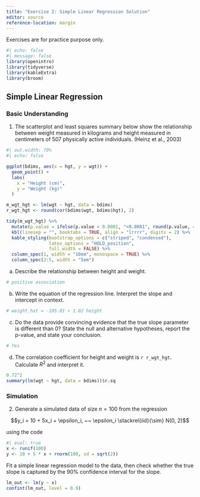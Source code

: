 ```yaml
---
title: "Exercise 2: Simple Linear Regression Solution"
editor: source
reference-location: margin
---
```


::: callout-note
Exercises are for practice purpose only.
:::


```r
#| echo: false
#| message: false
library(openintro)
library(tidyverse)
library(kableExtra)
library(broom)
```

## Simple Linear Regression

<!-- IMS 24.2 -->

### Basic Understanding

1. The scatterplot and least squares summary below show the relationship between weight measured in kilograms and height measured in centimeters of 507 physically active individuals. (Heinz et al., 2003)

```r
#| out.width: 70%
#| echo: false

ggplot(bdims, aes(x = hgt, y = wgt)) +
  geom_point() +
  labs(
    x = "Height (cm)",
    y = "Weight (kg)"
  )

m_wgt_hgt <- lm(wgt ~ hgt, data = bdims)
r_wgt_hgt <- round(cor(bdims$wgt, bdims$hgt), 2)

tidy(m_wgt_hgt) %>%
  mutate(p.value = ifelse(p.value < 0.0001, "<0.0001", round(p.value, 4))) %>%
  kbl(linesep = "", booktabs = TRUE, align = "lrrrr", digits = 2) %>%
  kable_styling(bootstrap_options = c("striped", "condensed"), 
                latex_options = "HOLD_position",
                full_width = FALSE) %>%
  column_spec(1, width = "10em", monospace = TRUE) %>%
  column_spec(2:5, width = "5em")
```


  a.  Describe the relationship between height and weight.
  
```r
# positive association
```
  
  b.  Write the equation of the regression line. Interpret the slope and intercept in context.
```r
# weight_hat = -105.01 + 1.02 height
```

  c.  Do the data provide convincing evidence that the true slope parameter is different than 0? State the null and   alternative hypotheses, report the p-value, and state your conclusion.
```r
# Yes
```
  
  d.  The correlation coefficient for height and weight is `r r_wgt_hgt`. Calculate $R^2$ and interpret it.
```r
0.72^2
summary(lm(wgt ~ hgt, data = bdims))$r.sq
```


### Simulation

2. Generate a simulated data of size $n = 100$ from the regression 

$$y_i = 10 + 5x_i + \epsilon_i, ~~ \epsilon_i \stackrel{iid}{\sim} N(0, 2)$$

using the code

```r
#| eval: true
x <- runif(100)
y <- 10 + 5 * x + rnorm(100, sd = sqrt(2))
```


Fit a simple linear regression model to the data, then check whether the true slope is captured by the 90% confidence interval for the slope.

```r
lm_out <- lm(y ~ x)
confint(lm_out, level = 0.9)
```


